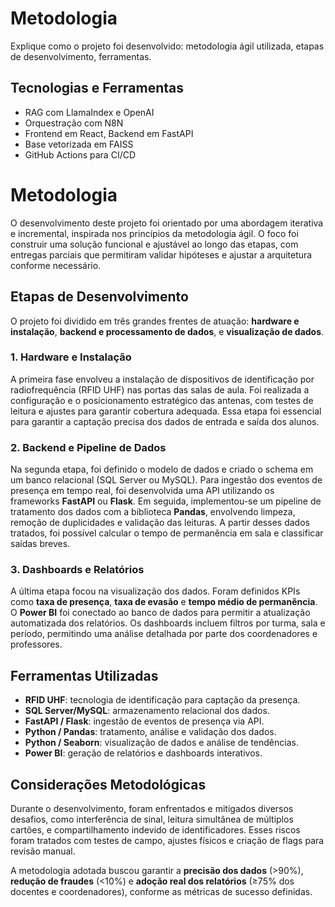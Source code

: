 # Metodologia

Explique como o projeto foi desenvolvido: metodologia ágil utilizada, etapas de desenvolvimento, ferramentas.

## Tecnologias e Ferramentas

- RAG com LlamaIndex e OpenAI
- Orquestração com N8N
- Frontend em React, Backend em FastAPI
- Base vetorizada em FAISS
- GitHub Actions para CI/CD

# Metodologia

O desenvolvimento deste projeto foi orientado por uma abordagem iterativa e incremental, inspirada nos princípios da metodologia ágil. O foco foi construir uma solução funcional e ajustável ao longo das etapas, com entregas parciais que permitiram validar hipóteses e ajustar a arquitetura conforme necessário.

## Etapas de Desenvolvimento

O projeto foi dividido em três grandes frentes de atuação: **hardware e instalação**, **backend e processamento de dados**, e **visualização de dados**.

### 1. Hardware e Instalação

A primeira fase envolveu a instalação de dispositivos de identificação por radiofrequência (RFID UHF) nas portas das salas de aula. Foi realizada a configuração e o posicionamento estratégico das antenas, com testes de leitura e ajustes para garantir cobertura adequada. Essa etapa foi essencial para garantir a captação precisa dos dados de entrada e saída dos alunos.

### 2. Backend e Pipeline de Dados

Na segunda etapa, foi definido o modelo de dados e criado o schema em um banco relacional (SQL Server ou MySQL). Para ingestão dos eventos de presença em tempo real, foi desenvolvida uma API utilizando os frameworks **FastAPI** ou **Flask**. Em seguida, implementou-se um pipeline de tratamento dos dados com a biblioteca **Pandas**, envolvendo limpeza, remoção de duplicidades e validação das leituras. A partir desses dados tratados, foi possível calcular o tempo de permanência em sala e classificar saídas breves.

### 3. Dashboards e Relatórios

A última etapa focou na visualização dos dados. Foram definidos KPIs como **taxa de presença**, **taxa de evasão** e **tempo médio de permanência**. O **Power BI** foi conectado ao banco de dados para permitir a atualização automatizada dos relatórios. Os dashboards incluem filtros por turma, sala e período, permitindo uma análise detalhada por parte dos coordenadores e professores.

## Ferramentas Utilizadas

- **RFID UHF**: tecnologia de identificação para captação da presença.
- **SQL Server/MySQL**: armazenamento relacional dos dados.
- **FastAPI / Flask**: ingestão de eventos de presença via API.
- **Python / Pandas**: tratamento, análise e validação dos dados.
- **Python / Seaborn**: visualização de dados e análise de tendências.
- **Power BI**: geração de relatórios e dashboards interativos.

## Considerações Metodológicas

Durante o desenvolvimento, foram enfrentados e mitigados diversos desafios, como interferência de sinal, leitura simultânea de múltiplos cartões, e compartilhamento indevido de identificadores. Esses riscos foram tratados com testes de campo, ajustes físicos e criação de flags para revisão manual.

A metodologia adotada buscou garantir a **precisão dos dados** (>90%), **redução de fraudes** (<10%) e **adoção real dos relatórios** (≥75% dos docentes e coordenadores), conforme as métricas de sucesso definidas.

